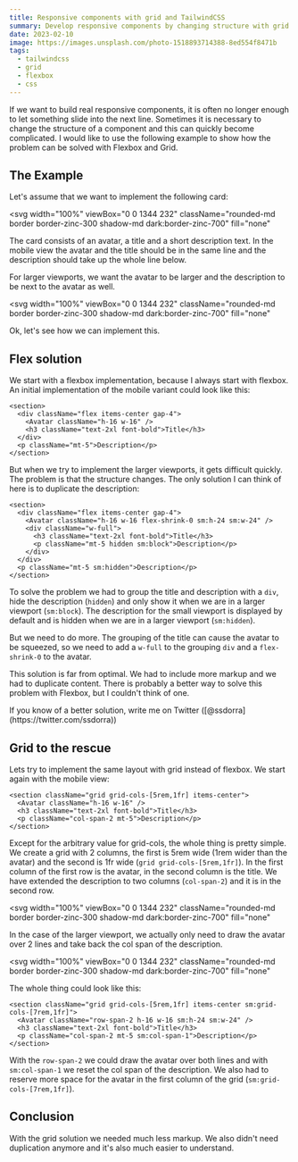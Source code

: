 ```yaml
---
title: Responsive components with grid and TailwindCSS
summary: Develop responsive components by changing structure with grid and TailwindCSS
date: 2023-02-10
image: https://images.unsplash.com/photo-1518893714388-8ed554f8471b
tags:
  - tailwindcss
  - grid
  - flexbox
  - css
---
```


If we want to build real responsive components,
 it is often no longer enough to let something slide into the next line.
 Sometimes it is necessary to change the structure of a component and
 this can quickly become complicated.
 I would like to use the following example to show how the problem can be solved with Flexbox and Grid.

## The Example

Let's assume that we want to implement the following card:

<svg
  width="100%"
  viewBox="0 0 1344 232"
  className="rounded-md border border-zinc-300 shadow-md dark:border-zinc-700"
  fill="none"
>
  <circle cx="83" cy="89" r="51" className="fill-zinc-400 dark:fill-zinc-500" />
  <rect x="172" y="57" width="536" height="64" rx="20" className="fill-zinc-400 dark:fill-zinc-500" />
  <rect x="32" y="168" width="1270" height="32" rx="16" className="fill-zinc-400 dark:fill-zinc-500" />
</svg>

The card consists of an avatar, a title and a short description text.
In the mobile view the avatar and the title should be in the same line and the description should take up the whole line below.

For larger viewports, we want the avatar to be larger and the description to be next to the avatar as well.

<svg
  width="100%"
  viewBox="0 0 1344 232"
  className="rounded-md border border-zinc-300 shadow-md dark:border-zinc-700"
  fill="none"
>
  <circle cx="119" cy="116" r="87" className="fill-zinc-400 dark:fill-zinc-500" />
  <rect x="229" y="52" width="536" height="64" rx="20" className="fill-zinc-400 dark:fill-zinc-500" />
  <rect x="229" y="147" width="1072" height="32" rx="16" className="fill-zinc-400 dark:fill-zinc-500" />
</svg>

Ok, let's see how we can implement this.

## Flex solution

We start with a flexbox implementation, because I always start with flexbox.
An initial implementation of the mobile variant could look like this:

```tsx
<section>
  <div className="flex items-center gap-4">
    <Avatar className="h-16 w-16" />
    <h3 className="text-2xl font-bold">Title</h3>
  </div>
  <p className="mt-5">Description</p>
</section>
```

But when we try to implement the larger viewports, it gets difficult quickly.
The problem is that the structure changes.
The only solution I can think of here is to duplicate the description:

```tsx
<section>
  <div className="flex items-center gap-4">
    <Avatar className="h-16 w-16 flex-shrink-0 sm:h-24 sm:w-24" />
    <div className="w-full">
      <h3 className="text-2xl font-bold">Title</h3>
      <p className="mt-5 hidden sm:block">Description</p>
    </div>
  </div>
  <p className="mt-5 sm:hidden">Description</p>
</section>
```

To solve the problem we had to group the title and description with a `div`,
hide the description (`hidden`) and
only show it when we are in a larger viewport (`sm:block`).
The description for the small viewport is displayed by default and
is hidden when we are in a larger viewport (`sm:hidden`).

But we need to do more.
The grouping of the title can cause the avatar to be squeezed,
so we need to add a `w-full` to the grouping `div` and a `flex-shrink-0` to the avatar.

This solution is far from optimal.
We had to include more markup and we had to duplicate content.
There is probably a better way to solve this problem with Flexbox,
but I couldn't think of one.

<Notification type="info">
  If you know of a better solution, write me on Twitter ([@ssdorra](https://twitter.com/ssdorra))
</Notification>

## Grid to the rescue

Lets try to implement the same layout with grid instead of flexbox.
We start again with the mobile view:

```tsx
<section className="grid grid-cols-[5rem,1fr] items-center">
  <Avatar className="h-16 w-16" />
  <h3 className="text-2xl font-bold">Title</h3>
  <p className="col-span-2 mt-5">Description</p>
</section>
```

Except for the arbitrary value for grid-cols, the whole thing is pretty simple.
We create a grid with 2 columns, the first is 5rem wide (1rem wider than the avatar) and the second is 1fr wide (`grid grid-cols-[5rem,1fr]`).
In the first column of the first row is the avatar,
in the second column is the title.
We have extended the description to two columns (`col-span-2`) and
it is in the second row.

<svg
  width="100%"
  viewBox="0 0 1344 232"
  className="rounded-md border border-zinc-300 shadow-md dark:border-zinc-700"
  fill="none"
>
  <rect x="16" y="20" width="230" height="106" rx="20" className="fill-zinc-400 dark:fill-zinc-500" />
  <path
    d="M68.3054 87H64.1506L76.1676 54.2727H80.2585L92.2756 87H88.1207L78.3409 59.4503H78.0852L68.3054 87ZM69.8395 74.2159H86.5866V77.7315H69.8395V74.2159ZM113.857 62.4545L104.78 87H100.945L91.8681 62.4545H95.959L102.735 82.0142H102.99L109.766 62.4545H113.857ZM125.31 87.5753C123.755 87.5753 122.343 87.2823 121.076 86.6964C119.808 86.0998 118.801 85.2422 118.055 84.1236C117.31 82.9943 116.937 81.6307 116.937 80.0327C116.937 78.6264 117.214 77.4865 117.768 76.6129C118.322 75.7287 119.062 75.0362 119.989 74.5355C120.916 74.0348 121.939 73.6619 123.057 73.4169C124.187 73.1612 125.321 72.9588 126.461 72.8097C127.953 72.6179 129.162 72.4741 130.089 72.3782C131.026 72.2717 131.708 72.0959 132.134 71.8509C132.571 71.6058 132.789 71.1797 132.789 70.5724V70.4446C132.789 68.8679 132.358 67.6428 131.495 66.7692C130.642 65.8956 129.348 65.4588 127.612 65.4588C125.811 65.4588 124.4 65.853 123.377 66.6413C122.354 67.4297 121.635 68.2713 121.22 69.1662L117.64 67.8878C118.279 66.3963 119.131 65.2351 120.197 64.4041C121.273 63.5625 122.445 62.9766 123.712 62.6463C124.991 62.3054 126.248 62.1349 127.484 62.1349C128.272 62.1349 129.178 62.2308 130.2 62.4226C131.234 62.6037 132.23 62.9819 133.189 63.5572C134.158 64.1325 134.962 65.0007 135.602 66.1619C136.241 67.3232 136.56 68.8786 136.56 70.8281V87H132.789V83.6761H132.597C132.342 84.2088 131.916 84.7788 131.319 85.386C130.722 85.9933 129.929 86.5099 128.938 86.9361C127.947 87.3622 126.738 87.5753 125.31 87.5753ZM125.886 84.1875C127.377 84.1875 128.634 83.8945 129.657 83.3086C130.69 82.7227 131.468 81.9663 131.99 81.0394C132.523 80.1126 132.789 79.1378 132.789 78.1151V74.6634C132.629 74.8551 132.278 75.0309 131.734 75.1907C131.202 75.3398 130.584 75.473 129.881 75.5902C129.188 75.6967 128.512 75.7926 127.851 75.8778C127.201 75.9524 126.674 76.0163 126.269 76.0696C125.289 76.1974 124.373 76.4052 123.521 76.6928C122.679 76.9698 121.997 77.3906 121.475 77.9553C120.964 78.5092 120.708 79.2656 120.708 80.2244C120.708 81.5348 121.193 82.5256 122.162 83.1967C123.142 83.8572 124.384 84.1875 125.886 84.1875ZM154.119 62.4545V65.6506H141.398V62.4545H154.119ZM145.106 56.5739H148.877V79.9688C148.877 81.0341 149.032 81.8331 149.341 82.3658C149.66 82.8878 150.065 83.2393 150.555 83.4205C151.056 83.5909 151.583 83.6761 152.137 83.6761C152.553 83.6761 152.893 83.6548 153.16 83.6122C153.426 83.5589 153.639 83.5163 153.799 83.4844L154.566 86.8722C154.31 86.968 153.953 87.0639 153.495 87.1598C153.037 87.2663 152.457 87.3196 151.754 87.3196C150.688 87.3196 149.644 87.0906 148.621 86.6325C147.609 86.1744 146.768 85.4766 146.097 84.5391C145.436 83.6016 145.106 82.419 145.106 80.9915V56.5739ZM167.015 87.5753C165.459 87.5753 164.048 87.2823 162.78 86.6964C161.512 86.0998 160.505 85.2422 159.76 84.1236C159.014 82.9943 158.641 81.6307 158.641 80.0327C158.641 78.6264 158.918 77.4865 159.472 76.6129C160.026 75.7287 160.766 75.0362 161.693 74.5355C162.62 74.0348 163.643 73.6619 164.761 73.4169C165.891 73.1612 167.025 72.9588 168.165 72.8097C169.657 72.6179 170.866 72.4741 171.793 72.3782C172.73 72.2717 173.412 72.0959 173.838 71.8509C174.275 71.6058 174.493 71.1797 174.493 70.5724V70.4446C174.493 68.8679 174.062 67.6428 173.199 66.7692C172.347 65.8956 171.052 65.4588 169.316 65.4588C167.515 65.4588 166.104 65.853 165.081 66.6413C164.058 67.4297 163.339 68.2713 162.924 69.1662L159.344 67.8878C159.983 66.3963 160.836 65.2351 161.901 64.4041C162.977 63.5625 164.149 62.9766 165.417 62.6463C166.695 62.3054 167.952 62.1349 169.188 62.1349C169.976 62.1349 170.882 62.2308 171.904 62.4226C172.938 62.6037 173.934 62.9819 174.893 63.5572C175.862 64.1325 176.667 65.0007 177.306 66.1619C177.945 67.3232 178.265 68.8786 178.265 70.8281V87H174.493V83.6761H174.301C174.046 84.2088 173.62 84.7788 173.023 85.386C172.426 85.9933 171.633 86.5099 170.642 86.9361C169.651 87.3622 168.442 87.5753 167.015 87.5753ZM167.59 84.1875C169.081 84.1875 170.338 83.8945 171.361 83.3086C172.395 82.7227 173.172 81.9663 173.694 81.0394C174.227 80.1126 174.493 79.1378 174.493 78.1151V74.6634C174.333 74.8551 173.982 75.0309 173.439 75.1907C172.906 75.3398 172.288 75.473 171.585 75.5902C170.892 75.6967 170.216 75.7926 169.555 75.8778C168.906 75.9524 168.378 76.0163 167.973 76.0696C166.993 76.1974 166.077 76.4052 165.225 76.6928C164.383 76.9698 163.701 77.3906 163.179 77.9553C162.668 78.5092 162.412 79.2656 162.412 80.2244C162.412 81.5348 162.897 82.5256 163.866 83.1967C164.847 83.8572 166.088 84.1875 167.59 84.1875ZM185.148 87V62.4545H188.791V66.1619H189.047C189.495 64.9474 190.304 63.962 191.476 63.2056C192.648 62.4492 193.969 62.071 195.439 62.071C195.716 62.071 196.062 62.0763 196.478 62.087C196.893 62.0977 197.208 62.1136 197.421 62.1349V65.9702C197.293 65.9382 197 65.8903 196.542 65.8263C196.094 65.7518 195.62 65.7145 195.12 65.7145C193.926 65.7145 192.861 65.9648 191.924 66.4656C190.997 66.9556 190.262 67.6374 189.718 68.511C189.186 69.3739 188.919 70.3594 188.919 71.4673V87H185.148Z"
    className="fill-zinc-900 dark:fill-zinc-100"
  />
  <rect x="265" y="20" width="1057" height="106" rx="20" className="fill-zinc-400 dark:fill-zinc-500" />
  <rect x="16" y="141" width="1306" height="77" rx="20" className="fill-zinc-400 dark:fill-zinc-500" />
   <path
    d="M299.173 57.7884V54.2727H323.719V57.7884H313.428V87H309.464V57.7884H299.173ZM329.324 87V62.4545H333.095V87H329.324ZM331.241 58.3636C330.506 58.3636 329.872 58.1133 329.34 57.6126C328.818 57.1119 328.557 56.5099 328.557 55.8068C328.557 55.1037 328.818 54.5018 329.34 54.0011C329.872 53.5004 330.506 53.25 331.241 53.25C331.976 53.25 332.605 53.5004 333.127 54.0011C333.66 54.5018 333.926 55.1037 333.926 55.8068C333.926 56.5099 333.66 57.1119 333.127 57.6126C332.605 58.1133 331.976 58.3636 331.241 58.3636ZM350.677 62.4545V65.6506H337.957V62.4545H350.677ZM341.664 56.5739H345.436V79.9688C345.436 81.0341 345.59 81.8331 345.899 82.3658C346.219 82.8878 346.624 83.2393 347.114 83.4205C347.614 83.5909 348.142 83.6761 348.696 83.6761C349.111 83.6761 349.452 83.6548 349.718 83.6122C349.985 83.5589 350.198 83.5163 350.358 83.4844L351.125 86.8722C350.869 86.968 350.512 87.0639 350.054 87.1598C349.596 87.2663 349.015 87.3196 348.312 87.3196C347.247 87.3196 346.203 87.0906 345.18 86.6325C344.168 86.1744 343.326 85.4766 342.655 84.5391C341.995 83.6016 341.664 82.419 341.664 80.9915V56.5739ZM360.649 54.2727V87H356.877V54.2727H360.649ZM377.847 87.5114C375.482 87.5114 373.442 86.9893 371.727 85.9453C370.022 84.8906 368.707 83.4205 367.78 81.5348C366.864 79.6385 366.406 77.4332 366.406 74.919C366.406 72.4048 366.864 70.1889 367.78 68.2713C368.707 66.343 369.996 64.8409 371.647 63.7649C373.309 62.6783 375.248 62.1349 377.464 62.1349C378.742 62.1349 380.005 62.348 381.251 62.7741C382.498 63.2003 383.632 63.8928 384.655 64.8516C385.678 65.7997 386.493 67.0568 387.1 68.6229C387.707 70.1889 388.011 72.1172 388.011 74.4077V76.0057H369.09V72.7457H384.176C384.176 71.3608 383.899 70.125 383.345 69.0384C382.801 67.9517 382.024 67.0941 381.011 66.4656C380.01 65.837 378.828 65.5227 377.464 65.5227C375.962 65.5227 374.662 65.8956 373.565 66.6413C372.478 67.3764 371.642 68.3352 371.056 69.5178C370.47 70.7003 370.177 71.968 370.177 73.321V75.4943C370.177 77.348 370.497 78.9194 371.136 80.2085C371.786 81.4869 372.686 82.4616 373.836 83.1328C374.987 83.7933 376.324 84.1236 377.847 84.1236C378.838 84.1236 379.733 83.9851 380.532 83.7081C381.342 83.4205 382.04 82.9943 382.625 82.4297C383.211 81.8544 383.664 81.1406 383.984 80.2884L387.627 81.3111C387.244 82.5469 386.599 83.6335 385.694 84.571C384.788 85.4979 383.669 86.2223 382.338 86.7443C381.006 87.2557 379.509 87.5114 377.847 87.5114Z"
    className="fill-zinc-900 dark:fill-zinc-100"
  />
  <path
    d="M77.0625 196H66.9631V163.273H77.5099C80.6847 163.273 83.4013 163.928 85.6598 165.238C87.9183 166.538 89.6495 168.408 90.8533 170.847C92.0572 173.276 92.6591 176.185 92.6591 179.572C92.6591 182.982 92.0518 185.917 90.8374 188.377C89.6229 190.828 87.8544 192.713 85.532 194.034C83.2095 195.345 80.3864 196 77.0625 196ZM70.9261 192.484H76.8068C79.5128 192.484 81.7553 191.962 83.5344 190.918C85.3136 189.874 86.6399 188.388 87.5135 186.46C88.3871 184.532 88.8239 182.236 88.8239 179.572C88.8239 176.93 88.3924 174.656 87.5295 172.749C86.6665 170.831 85.3775 169.361 83.6623 168.338C81.9471 167.305 79.8111 166.788 77.2543 166.788H70.9261V192.484ZM109.087 196.511C106.722 196.511 104.681 195.989 102.966 194.945C101.262 193.891 99.946 192.42 99.0192 190.535C98.103 188.638 97.6449 186.433 97.6449 183.919C97.6449 181.405 98.103 179.189 99.0192 177.271C99.946 175.343 101.235 173.841 102.886 172.765C104.548 171.678 106.487 171.135 108.703 171.135C109.982 171.135 111.244 171.348 112.49 171.774C113.737 172.2 114.871 172.893 115.894 173.852C116.917 174.8 117.732 176.057 118.339 177.623C118.946 179.189 119.25 181.117 119.25 183.408V185.006H100.33V181.746H115.415C115.415 180.361 115.138 179.125 114.584 178.038C114.04 176.952 113.263 176.094 112.251 175.466C111.249 174.837 110.067 174.523 108.703 174.523C107.201 174.523 105.901 174.896 104.804 175.641C103.717 176.376 102.881 177.335 102.295 178.518C101.709 179.7 101.416 180.968 101.416 182.321V184.494C101.416 186.348 101.736 187.919 102.375 189.208C103.025 190.487 103.925 191.462 105.076 192.133C106.226 192.793 107.563 193.124 109.087 193.124C110.077 193.124 110.972 192.985 111.771 192.708C112.581 192.42 113.279 191.994 113.865 191.43C114.451 190.854 114.903 190.141 115.223 189.288L118.866 190.311C118.483 191.547 117.838 192.634 116.933 193.571C116.027 194.498 114.909 195.222 113.577 195.744C112.245 196.256 110.749 196.511 109.087 196.511ZM142.373 176.952L138.985 177.911C138.772 177.346 138.458 176.797 138.043 176.265C137.638 175.721 137.084 175.274 136.381 174.922C135.678 174.571 134.777 174.395 133.68 174.395C132.178 174.395 130.926 174.741 129.925 175.434C128.934 176.115 128.439 176.984 128.439 178.038C128.439 178.976 128.779 179.716 129.461 180.26C130.143 180.803 131.208 181.256 132.657 181.618L136.301 182.513C138.495 183.045 140.131 183.86 141.207 184.958C142.283 186.044 142.821 187.445 142.821 189.161C142.821 190.567 142.416 191.824 141.606 192.932C140.807 194.04 139.689 194.913 138.25 195.553C136.812 196.192 135.14 196.511 133.233 196.511C130.729 196.511 128.657 195.968 127.016 194.881C125.376 193.795 124.337 192.207 123.9 190.119L127.48 189.224C127.821 190.545 128.465 191.536 129.413 192.197C130.372 192.857 131.624 193.188 133.169 193.188C134.926 193.188 136.322 192.815 137.355 192.069C138.4 191.312 138.922 190.407 138.922 189.352C138.922 188.5 138.623 187.786 138.027 187.211C137.43 186.625 136.514 186.188 135.278 185.901L131.187 184.942C128.939 184.409 127.288 183.583 126.233 182.465C125.189 181.336 124.667 179.924 124.667 178.23C124.667 176.845 125.056 175.62 125.834 174.555C126.622 173.489 127.693 172.653 129.046 172.046C130.409 171.439 131.954 171.135 133.68 171.135C136.109 171.135 138.016 171.668 139.401 172.733C140.797 173.798 141.787 175.205 142.373 176.952ZM158.469 196.511C156.168 196.511 154.187 195.968 152.525 194.881C150.863 193.795 149.584 192.298 148.689 190.391C147.794 188.484 147.347 186.305 147.347 183.855C147.347 181.362 147.805 179.162 148.721 177.255C149.648 175.338 150.937 173.841 152.589 172.765C154.25 171.678 156.189 171.135 158.405 171.135C160.131 171.135 161.687 171.455 163.071 172.094C164.456 172.733 165.591 173.628 166.475 174.778C167.359 175.929 167.908 177.271 168.121 178.805H164.35C164.062 177.687 163.423 176.696 162.432 175.833C161.452 174.96 160.131 174.523 158.469 174.523C156.999 174.523 155.71 174.906 154.602 175.673C153.505 176.43 152.647 177.5 152.029 178.885C151.422 180.26 151.118 181.874 151.118 183.727C151.118 185.624 151.417 187.275 152.013 188.681C152.62 190.087 153.473 191.179 154.57 191.957C155.678 192.735 156.978 193.124 158.469 193.124C159.449 193.124 160.339 192.953 161.138 192.612C161.937 192.271 162.613 191.781 163.167 191.142C163.721 190.503 164.116 189.736 164.35 188.841H168.121C167.908 190.29 167.381 191.595 166.539 192.756C165.708 193.907 164.606 194.823 163.231 195.505C161.868 196.176 160.28 196.511 158.469 196.511ZM173.634 196V171.455H177.278V175.162H177.533C177.981 173.947 178.791 172.962 179.962 172.206C181.134 171.449 182.455 171.071 183.926 171.071C184.203 171.071 184.549 171.076 184.964 171.087C185.38 171.098 185.694 171.114 185.907 171.135V174.97C185.779 174.938 185.486 174.89 185.028 174.826C184.581 174.752 184.107 174.714 183.606 174.714C182.413 174.714 181.347 174.965 180.41 175.466C179.483 175.956 178.748 176.637 178.205 177.511C177.672 178.374 177.406 179.359 177.406 180.467V196H173.634ZM190.377 196V171.455H194.149V196H190.377ZM192.295 167.364C191.56 167.364 190.926 167.113 190.393 166.613C189.871 166.112 189.61 165.51 189.61 164.807C189.61 164.104 189.871 163.502 190.393 163.001C190.926 162.5 191.56 162.25 192.295 162.25C193.03 162.25 193.659 162.5 194.181 163.001C194.713 163.502 194.98 164.104 194.98 164.807C194.98 165.51 194.713 166.112 194.181 166.613C193.659 167.113 193.03 167.364 192.295 167.364ZM201.056 205.205V171.455H204.7V175.354H205.147C205.424 174.928 205.808 174.384 206.298 173.724C206.798 173.053 207.512 172.456 208.439 171.934C209.377 171.401 210.644 171.135 212.242 171.135C214.309 171.135 216.131 171.652 217.707 172.685C219.284 173.718 220.515 175.183 221.399 177.08C222.283 178.976 222.725 181.213 222.725 183.791C222.725 186.391 222.283 188.644 221.399 190.551C220.515 192.447 219.29 193.917 217.723 194.961C216.157 195.995 214.352 196.511 212.306 196.511C210.729 196.511 209.467 196.25 208.519 195.728C207.571 195.196 206.841 194.594 206.33 193.923C205.818 193.241 205.424 192.676 205.147 192.229H204.828V205.205H201.056ZM204.764 183.727C204.764 185.581 205.035 187.216 205.579 188.633C206.122 190.039 206.916 191.142 207.96 191.941C209.004 192.729 210.282 193.124 211.795 193.124C213.372 193.124 214.687 192.708 215.742 191.877C216.807 191.036 217.606 189.906 218.139 188.489C218.682 187.062 218.954 185.474 218.954 183.727C218.954 182.001 218.688 180.446 218.155 179.061C217.633 177.665 216.839 176.563 215.774 175.753C214.719 174.933 213.393 174.523 211.795 174.523C210.261 174.523 208.972 174.912 207.928 175.689C206.884 176.456 206.095 177.532 205.563 178.917C205.03 180.292 204.764 181.895 204.764 183.727ZM239.153 171.455V174.651H226.433V171.455H239.153ZM230.14 165.574H233.911V188.969C233.911 190.034 234.066 190.833 234.375 191.366C234.694 191.888 235.099 192.239 235.589 192.42C236.09 192.591 236.617 192.676 237.171 192.676C237.587 192.676 237.928 192.655 238.194 192.612C238.46 192.559 238.673 192.516 238.833 192.484L239.6 195.872C239.345 195.968 238.988 196.064 238.53 196.16C238.071 196.266 237.491 196.32 236.788 196.32C235.722 196.32 234.678 196.091 233.656 195.632C232.644 195.174 231.802 194.477 231.131 193.539C230.47 192.602 230.14 191.419 230.14 189.991V165.574ZM244.826 196V171.455H248.597V196H244.826ZM246.743 167.364C246.008 167.364 245.374 167.113 244.842 166.613C244.32 166.112 244.059 165.51 244.059 164.807C244.059 164.104 244.32 163.502 244.842 163.001C245.374 162.5 246.008 162.25 246.743 162.25C247.478 162.25 248.107 162.5 248.629 163.001C249.162 163.502 249.428 164.104 249.428 164.807C249.428 165.51 249.162 166.112 248.629 166.613C248.107 167.113 247.478 167.364 246.743 167.364ZM265.476 196.511C263.26 196.511 261.316 195.984 259.643 194.929C257.981 193.875 256.682 192.399 255.744 190.503C254.817 188.607 254.354 186.391 254.354 183.855C254.354 181.298 254.817 179.066 255.744 177.159C256.682 175.252 257.981 173.772 259.643 172.717C261.316 171.662 263.26 171.135 265.476 171.135C267.692 171.135 269.631 171.662 271.293 172.717C272.965 173.772 274.265 175.252 275.192 177.159C276.129 179.066 276.598 181.298 276.598 183.855C276.598 186.391 276.129 188.607 275.192 190.503C274.265 192.399 272.965 193.875 271.293 194.929C269.631 195.984 267.692 196.511 265.476 196.511ZM265.476 193.124C267.159 193.124 268.544 192.692 269.631 191.829C270.718 190.966 271.522 189.832 272.044 188.425C272.566 187.019 272.827 185.496 272.827 183.855C272.827 182.214 272.566 180.686 272.044 179.269C271.522 177.852 270.718 176.707 269.631 175.833C268.544 174.96 267.159 174.523 265.476 174.523C263.793 174.523 262.408 174.96 261.321 175.833C260.235 176.707 259.43 177.852 258.908 179.269C258.386 180.686 258.125 182.214 258.125 183.855C258.125 185.496 258.386 187.019 258.908 188.425C259.43 189.832 260.235 190.966 261.321 191.829C262.408 192.692 263.793 193.124 265.476 193.124ZM286.126 181.234V196H282.355V171.455H285.998V175.29H286.318C286.893 174.043 287.767 173.042 288.939 172.286C290.111 171.518 291.623 171.135 293.477 171.135C295.139 171.135 296.593 171.476 297.84 172.158C299.086 172.829 300.056 173.852 300.748 175.226C301.441 176.589 301.787 178.315 301.787 180.403V196H298.016V180.659C298.016 178.731 297.515 177.229 296.513 176.153C295.512 175.066 294.138 174.523 292.391 174.523C291.187 174.523 290.111 174.784 289.163 175.306C288.225 175.828 287.485 176.589 286.941 177.591C286.398 178.592 286.126 179.807 286.126 181.234Z"
    className="fill-zinc-900 dark:fill-zinc-100"
  />
</svg>

In the case of the larger viewport,
we actually only need to draw the avatar over 2 lines and
take back the col span of the description.

<svg
  width="100%"
  viewBox="0 0 1344 232"
  className="rounded-md border border-zinc-300 shadow-md dark:border-zinc-700"
  fill="none"
>
  <rect x="16" y="20" width="230" height="198" rx="20" className="fill-zinc-400 dark:fill-zinc-500" />
  <path
    d="M68.3054 142H64.1506L76.1676 109.273H80.2585L92.2756 142H88.1207L78.3409 114.45H78.0852L68.3054 142ZM69.8395 129.216H86.5866V132.732H69.8395V129.216ZM113.857 117.455L104.78 142H100.945L91.8681 117.455H95.959L102.735 137.014H102.99L109.766 117.455H113.857ZM125.31 142.575C123.755 142.575 122.343 142.282 121.076 141.696C119.808 141.1 118.801 140.242 118.055 139.124C117.31 137.994 116.937 136.631 116.937 135.033C116.937 133.626 117.214 132.487 117.768 131.613C118.322 130.729 119.062 130.036 119.989 129.536C120.916 129.035 121.939 128.662 123.057 128.417C124.187 128.161 125.321 127.959 126.461 127.81C127.953 127.618 129.162 127.474 130.089 127.378C131.026 127.272 131.708 127.096 132.134 126.851C132.571 126.606 132.789 126.18 132.789 125.572V125.445C132.789 123.868 132.358 122.643 131.495 121.769C130.642 120.896 129.348 120.459 127.612 120.459C125.811 120.459 124.4 120.853 123.377 121.641C122.354 122.43 121.635 123.271 121.22 124.166L117.64 122.888C118.279 121.396 119.131 120.235 120.197 119.404C121.273 118.562 122.445 117.977 123.712 117.646C124.991 117.305 126.248 117.135 127.484 117.135C128.272 117.135 129.178 117.231 130.2 117.423C131.234 117.604 132.23 117.982 133.189 118.557C134.158 119.132 134.962 120.001 135.602 121.162C136.241 122.323 136.56 123.879 136.56 125.828V142H132.789V138.676H132.597C132.342 139.209 131.916 139.779 131.319 140.386C130.722 140.993 129.929 141.51 128.938 141.936C127.947 142.362 126.738 142.575 125.31 142.575ZM125.886 139.188C127.377 139.188 128.634 138.895 129.657 138.309C130.69 137.723 131.468 136.966 131.99 136.039C132.523 135.113 132.789 134.138 132.789 133.115V129.663C132.629 129.855 132.278 130.031 131.734 130.191C131.202 130.34 130.584 130.473 129.881 130.59C129.188 130.697 128.512 130.793 127.851 130.878C127.201 130.952 126.674 131.016 126.269 131.07C125.289 131.197 124.373 131.405 123.521 131.693C122.679 131.97 121.997 132.391 121.475 132.955C120.964 133.509 120.708 134.266 120.708 135.224C120.708 136.535 121.193 137.526 122.162 138.197C123.142 138.857 124.384 139.188 125.886 139.188ZM154.119 117.455V120.651H141.398V117.455H154.119ZM145.106 111.574H148.877V134.969C148.877 136.034 149.032 136.833 149.341 137.366C149.66 137.888 150.065 138.239 150.555 138.42C151.056 138.591 151.583 138.676 152.137 138.676C152.553 138.676 152.893 138.655 153.16 138.612C153.426 138.559 153.639 138.516 153.799 138.484L154.566 141.872C154.31 141.968 153.953 142.064 153.495 142.16C153.037 142.266 152.457 142.32 151.754 142.32C150.688 142.32 149.644 142.091 148.621 141.632C147.609 141.174 146.768 140.477 146.097 139.539C145.436 138.602 145.106 137.419 145.106 135.991V111.574ZM167.015 142.575C165.459 142.575 164.048 142.282 162.78 141.696C161.512 141.1 160.505 140.242 159.76 139.124C159.014 137.994 158.641 136.631 158.641 135.033C158.641 133.626 158.918 132.487 159.472 131.613C160.026 130.729 160.766 130.036 161.693 129.536C162.62 129.035 163.643 128.662 164.761 128.417C165.891 128.161 167.025 127.959 168.165 127.81C169.657 127.618 170.866 127.474 171.793 127.378C172.73 127.272 173.412 127.096 173.838 126.851C174.275 126.606 174.493 126.18 174.493 125.572V125.445C174.493 123.868 174.062 122.643 173.199 121.769C172.347 120.896 171.052 120.459 169.316 120.459C167.515 120.459 166.104 120.853 165.081 121.641C164.058 122.43 163.339 123.271 162.924 124.166L159.344 122.888C159.983 121.396 160.836 120.235 161.901 119.404C162.977 118.562 164.149 117.977 165.417 117.646C166.695 117.305 167.952 117.135 169.188 117.135C169.976 117.135 170.882 117.231 171.904 117.423C172.938 117.604 173.934 117.982 174.893 118.557C175.862 119.132 176.667 120.001 177.306 121.162C177.945 122.323 178.265 123.879 178.265 125.828V142H174.493V138.676H174.301C174.046 139.209 173.62 139.779 173.023 140.386C172.426 140.993 171.633 141.51 170.642 141.936C169.651 142.362 168.442 142.575 167.015 142.575ZM167.59 139.188C169.081 139.188 170.338 138.895 171.361 138.309C172.395 137.723 173.172 136.966 173.694 136.039C174.227 135.113 174.493 134.138 174.493 133.115V129.663C174.333 129.855 173.982 130.031 173.439 130.191C172.906 130.34 172.288 130.473 171.585 130.59C170.892 130.697 170.216 130.793 169.555 130.878C168.906 130.952 168.378 131.016 167.973 131.07C166.993 131.197 166.077 131.405 165.225 131.693C164.383 131.97 163.701 132.391 163.179 132.955C162.668 133.509 162.412 134.266 162.412 135.224C162.412 136.535 162.897 137.526 163.866 138.197C164.847 138.857 166.088 139.188 167.59 139.188ZM185.148 142V117.455H188.791V121.162H189.047C189.495 119.947 190.304 118.962 191.476 118.206C192.648 117.449 193.969 117.071 195.439 117.071C195.716 117.071 196.062 117.076 196.478 117.087C196.893 117.098 197.208 117.114 197.421 117.135V120.97C197.293 120.938 197 120.89 196.542 120.826C196.094 120.752 195.62 120.714 195.12 120.714C193.926 120.714 192.861 120.965 191.924 121.466C190.997 121.956 190.262 122.637 189.718 123.511C189.186 124.374 188.919 125.359 188.919 126.467V142H185.148Z"
    className="fill-zinc-900 dark:fill-zinc-100"
  />
  <rect x="265" y="20" width="1057" height="106" rx="20" className="fill-zinc-400 dark:fill-zinc-500" />
  <rect x="265" y="141" width="1057" height="77" rx="20" className="fill-zinc-400 dark:fill-zinc-500" />
  <path
    d="M299.173 57.7884V54.2727H323.719V57.7884H313.428V87H309.464V57.7884H299.173ZM329.324 87V62.4545H333.095V87H329.324ZM331.241 58.3636C330.506 58.3636 329.872 58.1133 329.34 57.6126C328.818 57.1119 328.557 56.5099 328.557 55.8068C328.557 55.1037 328.818 54.5018 329.34 54.0011C329.872 53.5004 330.506 53.25 331.241 53.25C331.976 53.25 332.605 53.5004 333.127 54.0011C333.66 54.5018 333.926 55.1037 333.926 55.8068C333.926 56.5099 333.66 57.1119 333.127 57.6126C332.605 58.1133 331.976 58.3636 331.241 58.3636ZM350.677 62.4545V65.6506H337.957V62.4545H350.677ZM341.664 56.5739H345.436V79.9688C345.436 81.0341 345.59 81.8331 345.899 82.3658C346.219 82.8878 346.624 83.2393 347.114 83.4205C347.614 83.5909 348.142 83.6761 348.696 83.6761C349.111 83.6761 349.452 83.6548 349.718 83.6122C349.985 83.5589 350.198 83.5163 350.358 83.4844L351.125 86.8722C350.869 86.968 350.512 87.0639 350.054 87.1598C349.596 87.2663 349.015 87.3196 348.312 87.3196C347.247 87.3196 346.203 87.0906 345.18 86.6325C344.168 86.1744 343.326 85.4766 342.655 84.5391C341.995 83.6016 341.664 82.419 341.664 80.9915V56.5739ZM360.649 54.2727V87H356.877V54.2727H360.649ZM377.847 87.5114C375.482 87.5114 373.442 86.9893 371.727 85.9453C370.022 84.8906 368.707 83.4205 367.78 81.5348C366.864 79.6385 366.406 77.4332 366.406 74.919C366.406 72.4048 366.864 70.1889 367.78 68.2713C368.707 66.343 369.996 64.8409 371.647 63.7649C373.309 62.6783 375.248 62.1349 377.464 62.1349C378.742 62.1349 380.005 62.348 381.251 62.7741C382.498 63.2003 383.632 63.8928 384.655 64.8516C385.678 65.7997 386.493 67.0568 387.1 68.6229C387.707 70.1889 388.011 72.1172 388.011 74.4077V76.0057H369.09V72.7457H384.176C384.176 71.3608 383.899 70.125 383.345 69.0384C382.801 67.9517 382.024 67.0941 381.011 66.4656C380.01 65.837 378.828 65.5227 377.464 65.5227C375.962 65.5227 374.662 65.8956 373.565 66.6413C372.478 67.3764 371.642 68.3352 371.056 69.5178C370.47 70.7003 370.177 71.968 370.177 73.321V75.4943C370.177 77.348 370.497 78.9194 371.136 80.2085C371.786 81.4869 372.686 82.4616 373.836 83.1328C374.987 83.7933 376.324 84.1236 377.847 84.1236C378.838 84.1236 379.733 83.9851 380.532 83.7081C381.342 83.4205 382.04 82.9943 382.625 82.4297C383.211 81.8544 383.664 81.1406 383.984 80.2884L387.627 81.3111C387.244 82.5469 386.599 83.6335 385.694 84.571C384.788 85.4979 383.669 86.2223 382.338 86.7443C381.006 87.2557 379.509 87.5114 377.847 87.5114Z"
    className="fill-zinc-900 dark:fill-zinc-100"
  />
  <path
    d="M311.062 196H300.963V163.273H311.51C314.685 163.273 317.401 163.928 319.66 165.238C321.918 166.538 323.65 168.408 324.853 170.847C326.057 173.276 326.659 176.185 326.659 179.572C326.659 182.982 326.052 185.917 324.837 188.377C323.623 190.828 321.854 192.713 319.532 194.034C317.21 195.345 314.386 196 311.062 196ZM304.926 192.484H310.807C313.513 192.484 315.755 191.962 317.534 190.918C319.314 189.874 320.64 188.388 321.513 186.46C322.387 184.532 322.824 182.236 322.824 179.572C322.824 176.93 322.392 174.656 321.529 172.749C320.667 170.831 319.377 169.361 317.662 168.338C315.947 167.305 313.811 166.788 311.254 166.788H304.926V192.484ZM343.087 196.511C340.722 196.511 338.681 195.989 336.966 194.945C335.262 193.891 333.946 192.42 333.019 190.535C332.103 188.638 331.645 186.433 331.645 183.919C331.645 181.405 332.103 179.189 333.019 177.271C333.946 175.343 335.235 173.841 336.886 172.765C338.548 171.678 340.487 171.135 342.703 171.135C343.982 171.135 345.244 171.348 346.49 171.774C347.737 172.2 348.871 172.893 349.894 173.852C350.917 174.8 351.732 176.057 352.339 177.623C352.946 179.189 353.25 181.117 353.25 183.408V185.006H334.33V181.746H349.415C349.415 180.361 349.138 179.125 348.584 178.038C348.04 176.952 347.263 176.094 346.251 175.466C345.249 174.837 344.067 174.523 342.703 174.523C341.201 174.523 339.901 174.896 338.804 175.641C337.717 176.376 336.881 177.335 336.295 178.518C335.709 179.7 335.416 180.968 335.416 182.321V184.494C335.416 186.348 335.736 187.919 336.375 189.208C337.025 190.487 337.925 191.462 339.076 192.133C340.226 192.793 341.563 193.124 343.087 193.124C344.077 193.124 344.972 192.985 345.771 192.708C346.581 192.42 347.279 191.994 347.865 191.43C348.451 190.854 348.903 190.141 349.223 189.288L352.866 190.311C352.483 191.547 351.838 192.634 350.933 193.571C350.027 194.498 348.909 195.222 347.577 195.744C346.245 196.256 344.749 196.511 343.087 196.511ZM376.373 176.952L372.985 177.911C372.772 177.346 372.458 176.797 372.043 176.265C371.638 175.721 371.084 175.274 370.381 174.922C369.678 174.571 368.777 174.395 367.68 174.395C366.178 174.395 364.926 174.741 363.925 175.434C362.934 176.115 362.439 176.984 362.439 178.038C362.439 178.976 362.779 179.716 363.461 180.26C364.143 180.803 365.208 181.256 366.657 181.618L370.301 182.513C372.495 183.045 374.131 183.86 375.207 184.958C376.283 186.044 376.821 187.445 376.821 189.161C376.821 190.567 376.416 191.824 375.606 192.932C374.807 194.04 373.689 194.913 372.25 195.553C370.812 196.192 369.14 196.511 367.233 196.511C364.729 196.511 362.657 195.968 361.016 194.881C359.376 193.795 358.337 192.207 357.9 190.119L361.48 189.224C361.821 190.545 362.465 191.536 363.413 192.197C364.372 192.857 365.624 193.188 367.169 193.188C368.926 193.188 370.322 192.815 371.355 192.069C372.4 191.312 372.922 190.407 372.922 189.352C372.922 188.5 372.623 187.786 372.027 187.211C371.43 186.625 370.514 186.188 369.278 185.901L365.187 184.942C362.939 184.409 361.288 183.583 360.233 182.465C359.189 181.336 358.667 179.924 358.667 178.23C358.667 176.845 359.056 175.62 359.834 174.555C360.622 173.489 361.693 172.653 363.046 172.046C364.409 171.439 365.954 171.135 367.68 171.135C370.109 171.135 372.016 171.668 373.401 172.733C374.797 173.798 375.787 175.205 376.373 176.952ZM392.469 196.511C390.168 196.511 388.187 195.968 386.525 194.881C384.863 193.795 383.584 192.298 382.689 190.391C381.794 188.484 381.347 186.305 381.347 183.855C381.347 181.362 381.805 179.162 382.721 177.255C383.648 175.338 384.937 173.841 386.589 172.765C388.25 171.678 390.189 171.135 392.405 171.135C394.131 171.135 395.687 171.455 397.071 172.094C398.456 172.733 399.591 173.628 400.475 174.778C401.359 175.929 401.908 177.271 402.121 178.805H398.35C398.062 177.687 397.423 176.696 396.432 175.833C395.452 174.96 394.131 174.523 392.469 174.523C390.999 174.523 389.71 174.906 388.602 175.673C387.505 176.43 386.647 177.5 386.029 178.885C385.422 180.26 385.118 181.874 385.118 183.727C385.118 185.624 385.417 187.275 386.013 188.681C386.62 190.087 387.473 191.179 388.57 191.957C389.678 192.735 390.978 193.124 392.469 193.124C393.449 193.124 394.339 192.953 395.138 192.612C395.937 192.271 396.613 191.781 397.167 191.142C397.721 190.503 398.116 189.736 398.35 188.841H402.121C401.908 190.29 401.381 191.595 400.539 192.756C399.708 193.907 398.606 194.823 397.231 195.505C395.868 196.176 394.28 196.511 392.469 196.511ZM407.634 196V171.455H411.278V175.162H411.533C411.981 173.947 412.791 172.962 413.962 172.206C415.134 171.449 416.455 171.071 417.926 171.071C418.203 171.071 418.549 171.076 418.964 171.087C419.38 171.098 419.694 171.114 419.907 171.135V174.97C419.779 174.938 419.486 174.89 419.028 174.826C418.581 174.752 418.107 174.714 417.606 174.714C416.413 174.714 415.347 174.965 414.41 175.466C413.483 175.956 412.748 176.637 412.205 177.511C411.672 178.374 411.406 179.359 411.406 180.467V196H407.634ZM424.377 196V171.455H428.149V196H424.377ZM426.295 167.364C425.56 167.364 424.926 167.113 424.393 166.613C423.871 166.112 423.61 165.51 423.61 164.807C423.61 164.104 423.871 163.502 424.393 163.001C424.926 162.5 425.56 162.25 426.295 162.25C427.03 162.25 427.659 162.5 428.181 163.001C428.713 163.502 428.98 164.104 428.98 164.807C428.98 165.51 428.713 166.112 428.181 166.613C427.659 167.113 427.03 167.364 426.295 167.364ZM435.056 205.205V171.455H438.7V175.354H439.147C439.424 174.928 439.808 174.384 440.298 173.724C440.798 173.053 441.512 172.456 442.439 171.934C443.377 171.401 444.644 171.135 446.242 171.135C448.309 171.135 450.131 171.652 451.707 172.685C453.284 173.718 454.515 175.183 455.399 177.08C456.283 178.976 456.725 181.213 456.725 183.791C456.725 186.391 456.283 188.644 455.399 190.551C454.515 192.447 453.29 193.917 451.723 194.961C450.157 195.995 448.352 196.511 446.306 196.511C444.729 196.511 443.467 196.25 442.519 195.728C441.571 195.196 440.841 194.594 440.33 193.923C439.818 193.241 439.424 192.676 439.147 192.229H438.828V205.205H435.056ZM438.764 183.727C438.764 185.581 439.035 187.216 439.579 188.633C440.122 190.039 440.916 191.142 441.96 191.941C443.004 192.729 444.282 193.124 445.795 193.124C447.372 193.124 448.687 192.708 449.742 191.877C450.807 191.036 451.606 189.906 452.139 188.489C452.682 187.062 452.954 185.474 452.954 183.727C452.954 182.001 452.688 180.446 452.155 179.061C451.633 177.665 450.839 176.563 449.774 175.753C448.719 174.933 447.393 174.523 445.795 174.523C444.261 174.523 442.972 174.912 441.928 175.689C440.884 176.456 440.095 177.532 439.563 178.917C439.03 180.292 438.764 181.895 438.764 183.727ZM473.153 171.455V174.651H460.433V171.455H473.153ZM464.14 165.574H467.911V188.969C467.911 190.034 468.066 190.833 468.375 191.366C468.694 191.888 469.099 192.239 469.589 192.42C470.09 192.591 470.617 192.676 471.171 192.676C471.587 192.676 471.928 192.655 472.194 192.612C472.46 192.559 472.673 192.516 472.833 192.484L473.6 195.872C473.345 195.968 472.988 196.064 472.53 196.16C472.071 196.266 471.491 196.32 470.788 196.32C469.722 196.32 468.678 196.091 467.656 195.632C466.644 195.174 465.802 194.477 465.131 193.539C464.47 192.602 464.14 191.419 464.14 189.991V165.574ZM478.826 196V171.455H482.597V196H478.826ZM480.743 167.364C480.008 167.364 479.374 167.113 478.842 166.613C478.32 166.112 478.059 165.51 478.059 164.807C478.059 164.104 478.32 163.502 478.842 163.001C479.374 162.5 480.008 162.25 480.743 162.25C481.478 162.25 482.107 162.5 482.629 163.001C483.162 163.502 483.428 164.104 483.428 164.807C483.428 165.51 483.162 166.112 482.629 166.613C482.107 167.113 481.478 167.364 480.743 167.364ZM499.476 196.511C497.26 196.511 495.316 195.984 493.643 194.929C491.981 193.875 490.682 192.399 489.744 190.503C488.817 188.607 488.354 186.391 488.354 183.855C488.354 181.298 488.817 179.066 489.744 177.159C490.682 175.252 491.981 173.772 493.643 172.717C495.316 171.662 497.26 171.135 499.476 171.135C501.692 171.135 503.631 171.662 505.293 172.717C506.965 173.772 508.265 175.252 509.192 177.159C510.129 179.066 510.598 181.298 510.598 183.855C510.598 186.391 510.129 188.607 509.192 190.503C508.265 192.399 506.965 193.875 505.293 194.929C503.631 195.984 501.692 196.511 499.476 196.511ZM499.476 193.124C501.159 193.124 502.544 192.692 503.631 191.829C504.718 190.966 505.522 189.832 506.044 188.425C506.566 187.019 506.827 185.496 506.827 183.855C506.827 182.214 506.566 180.686 506.044 179.269C505.522 177.852 504.718 176.707 503.631 175.833C502.544 174.96 501.159 174.523 499.476 174.523C497.793 174.523 496.408 174.96 495.321 175.833C494.235 176.707 493.43 177.852 492.908 179.269C492.386 180.686 492.125 182.214 492.125 183.855C492.125 185.496 492.386 187.019 492.908 188.425C493.43 189.832 494.235 190.966 495.321 191.829C496.408 192.692 497.793 193.124 499.476 193.124ZM520.126 181.234V196H516.355V171.455H519.998V175.29H520.318C520.893 174.043 521.767 173.042 522.939 172.286C524.111 171.518 525.623 171.135 527.477 171.135C529.139 171.135 530.593 171.476 531.84 172.158C533.086 172.829 534.056 173.852 534.748 175.226C535.441 176.589 535.787 178.315 535.787 180.403V196H532.016V180.659C532.016 178.731 531.515 177.229 530.513 176.153C529.512 175.066 528.138 174.523 526.391 174.523C525.187 174.523 524.111 174.784 523.163 175.306C522.225 175.828 521.485 176.589 520.941 177.591C520.398 178.592 520.126 179.807 520.126 181.234Z"
    className="fill-zinc-900 dark:fill-zinc-100"
  />
</svg>

The whole thing could look like this:

```tsx
<section className="grid grid-cols-[5rem,1fr] items-center sm:grid-cols-[7rem,1fr]">
  <Avatar className="row-span-2 h-16 w-16 sm:h-24 sm:w-24" />
  <h3 className="text-2xl font-bold">Title</h3>
  <p className="col-span-2 mt-5 sm:col-span-1">Description</p>
</section>
```

With the `row-span-2` we could draw the avatar over both lines and
with `sm:col-span-1` we reset the col span of the description.
We also had to reserve more space for the avatar in the first column of the grid (`sm:grid-cols-[7rem,1fr]`).

## Conclusion

With the grid solution we needed much less markup.
We also didn't need duplication anymore and it's also much easier to understand.
